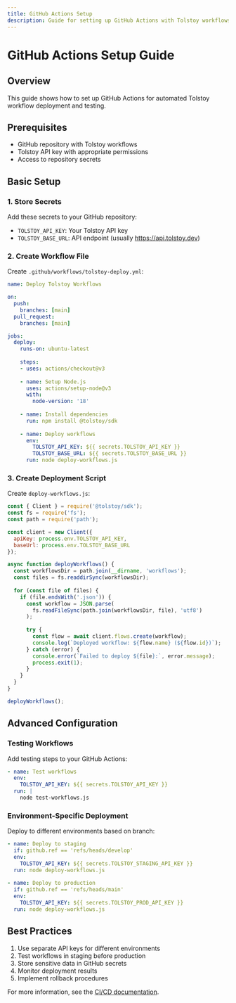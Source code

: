 ```yaml
---
title: GitHub Actions Setup
description: Guide for setting up GitHub Actions with Tolstoy workflows
---
```


# GitHub Actions Setup Guide

## Overview

This guide shows how to set up GitHub Actions for automated Tolstoy workflow deployment and testing.

## Prerequisites

- GitHub repository with Tolstoy workflows
- Tolstoy API key with appropriate permissions
- Access to repository secrets

## Basic Setup

### 1. Store Secrets

Add these secrets to your GitHub repository:
- `TOLSTOY_API_KEY`: Your Tolstoy API key
- `TOLSTOY_BASE_URL`: API endpoint (usually https://api.tolstoy.dev)

### 2. Create Workflow File

Create `.github/workflows/tolstoy-deploy.yml`:

```yaml
name: Deploy Tolstoy Workflows

on:
  push:
    branches: [main]
  pull_request:
    branches: [main]

jobs:
  deploy:
    runs-on: ubuntu-latest
    
    steps:
    - uses: actions/checkout@v3
    
    - name: Setup Node.js
      uses: actions/setup-node@v3
      with:
        node-version: '18'
        
    - name: Install dependencies
      run: npm install @tolstoy/sdk
      
    - name: Deploy workflows
      env:
        TOLSTOY_API_KEY: ${{ secrets.TOLSTOY_API_KEY }}
        TOLSTOY_BASE_URL: ${{ secrets.TOLSTOY_BASE_URL }}
      run: node deploy-workflows.js
```

### 3. Create Deployment Script

Create `deploy-workflows.js`:

```javascript
const { Client } = require('@tolstoy/sdk');
const fs = require('fs');
const path = require('path');

const client = new Client({
  apiKey: process.env.TOLSTOY_API_KEY,
  baseUrl: process.env.TOLSTOY_BASE_URL
});

async function deployWorkflows() {
  const workflowsDir = path.join(__dirname, 'workflows');
  const files = fs.readdirSync(workflowsDir);
  
  for (const file of files) {
    if (file.endsWith('.json')) {
      const workflow = JSON.parse(
        fs.readFileSync(path.join(workflowsDir, file), 'utf8')
      );
      
      try {
        const flow = await client.flows.create(workflow);
        console.log(`Deployed workflow: ${flow.name} (${flow.id})`);
      } catch (error) {
        console.error(`Failed to deploy ${file}:`, error.message);
        process.exit(1);
      }
    }
  }
}

deployWorkflows();
```

## Advanced Configuration

### Testing Workflows

Add testing steps to your GitHub Actions:

```yaml
- name: Test workflows
  env:
    TOLSTOY_API_KEY: ${{ secrets.TOLSTOY_API_KEY }}
  run: |
    node test-workflows.js
```

### Environment-Specific Deployment

Deploy to different environments based on branch:

```yaml
- name: Deploy to staging
  if: github.ref == 'refs/heads/develop'
  env:
    TOLSTOY_API_KEY: ${{ secrets.TOLSTOY_STAGING_API_KEY }}
  run: node deploy-workflows.js
  
- name: Deploy to production
  if: github.ref == 'refs/heads/main'
  env:
    TOLSTOY_API_KEY: ${{ secrets.TOLSTOY_PROD_API_KEY }}
  run: node deploy-workflows.js
```

## Best Practices

1. Use separate API keys for different environments
2. Test workflows in staging before production
3. Store sensitive data in GitHub secrets
4. Monitor deployment results
5. Implement rollback procedures

For more information, see the [CI/CD documentation](/ci-cd).
